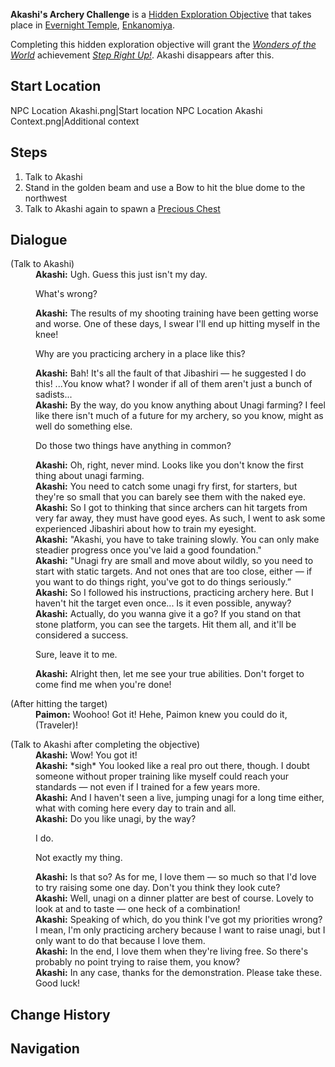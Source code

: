 {{Hidden Exploration Objectives Infobox
|image      = 
|type       = Quest-Like
|req        = [[The Subterranean Trials of Drake and Serpent]]
|region     = Inazuma
|area       = Enkanomiya
|subarea    = Evernight Temple
|loc        = [[Evernight Temple]], [[Enkanomiya]]
|characters = Akashi; Paimon; Traveler
}}
'''Akashi's Archery Challenge''' is a [[Hidden Exploration Objective]] that takes place in [[Evernight Temple]], [[Enkanomiya]].

Completing this hidden exploration objective will grant the ''[[Wonders of the World]]'' achievement ''[[Step Right Up!]]''. Akashi disappears after this.

==Start Location==
<gallery>
NPC Location Akashi.png|Start location
NPC Location Akashi Context.png|Additional context
</gallery>

==Steps==
# Talk to Akashi
# Stand in the golden beam and use a Bow to hit the blue dome to the northwest
# Talk to Akashi again to spawn a [[Precious Chest]]

==Dialogue==
{{Dialogue start}}
;(Talk to Akashi)
:'''Akashi:''' Ugh. Guess this just isn't my day.
:{{DIcon}} What's wrong?
:'''Akashi:''' The results of my shooting training have been getting worse and worse. One of these days, I swear I'll end up hitting myself in the knee!
:{{DIcon}} Why are you practicing archery in a place like this?
:'''Akashi:''' Bah! It's all the fault of that Jibashiri — he suggested I do this! ...You know what? I wonder if all of them aren't just a bunch of sadists...
:'''Akashi:''' By the way, do you know anything about Unagi farming? I feel like there isn't much of a future for my archery, so you know, might as well do something else.
:{{DIcon}} Do those two things have anything in common?
:'''Akashi:''' Oh, right, never mind. Looks like you don't know the first thing about unagi farming.
:'''Akashi:''' You need to catch some unagi fry first, for starters, but they're so small that you can barely see them with the naked eye.
:'''Akashi:''' So I got to thinking that since archers can hit targets from very far away, they must have good eyes. As such, I went to ask some experienced Jibashiri about how to train my eyesight.
:'''Akashi:''' "Akashi, you have to take training slowly. You can only make steadier progress once you've laid a good foundation."
:'''Akashi:''' "Unagi fry are small and move about wildly, so you need to start with static targets. And not ones that are too close, either — if you want to do things right, you've got to do things seriously.”
:'''Akashi:''' So I followed his instructions, practicing archery here. But I haven't hit the target even once... Is it even possible, anyway?
:'''Akashi:''' Actually, do you wanna give it a go? If you stand on that stone platform, you can see the targets. Hit them all, and it'll be considered a success.
:{{DIcon}} Sure, leave it to me.
:'''Akashi:''' Alright then, let me see your true abilities. Don't forget to come find me when you're done!

;(After hitting the target)
:'''Paimon:''' Woohoo! Got it! Hehe, Paimon knew you could do it, (Traveler)!

;(Talk to Akashi after completing the objective)
:'''Akashi:''' Wow! You got it!
:'''Akashi:''' *sigh* You looked like a real pro out there, though. I doubt someone without proper training like myself could reach your standards — not even if I trained for a few years more.
:'''Akashi:''' And I haven't seen a live, jumping unagi for a long time either, what with coming here every day to train and all.
:'''Akashi:''' Do you like unagi, by the way?
:{{DIcon}} I do.
:{{DIcon}} Not exactly my thing.
:'''Akashi:''' Is that so? As for me, I love them — so much so that I'd love to try raising some one day. Don't you think they look cute?
:'''Akashi:''' Well, unagi on a dinner platter are best of course. Lovely to look at and to taste — one heck of a combination!
:'''Akashi:''' Speaking of which, do you think I've got my priorities wrong? I mean, I'm only practicing archery because I want to raise unagi, but I only want to do that because I love them.
:'''Akashi:''' In the end, I love them when they're living free. So there's probably no point trying to raise them, you know?
:'''Akashi:''' In any case, thanks for the demonstration. Please take these. Good luck!
{{Dialogue end}}

==Change History==
{{Change History|2.4}}

==Navigation==
{{Hidden Exploration Objective Navbox|Quest-Like}}
